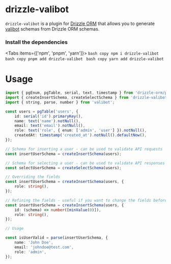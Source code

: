 
# drizzle-valibot

`drizzle-valibot` is a plugin for [Drizzle ORM](https://github.com/drizzle-team/drizzle-orm) that allows you to generate [valibot](https://valibot.dev/) schemas from Drizzle ORM schemas.

### Install the dependencies

<Tabs items={['npm', 'pnpm', 'yarn']}>
  <Tab>
    ```bash copy
    npm i drizzle-valibot
    ```
  </Tab>
  <Tab>
    ```bash copy
    pnpm add drizzle-valibot
    ```
  </Tab>
  <Tab>
    ```bash copy
    yarn add drizzle-valibot
    ```
  </Tab>
</Tabs>

# Usage

```ts
import { pgEnum, pgTable, serial, text, timestamp } from 'drizzle-orm/pg-core';
import { createInsertSchema, createSelectSchema } from 'drizzle-valibot';
import { string, parse, number } from 'valibot';

const users = pgTable('users', {
	id: serial('id').primaryKey(),
	name: text('name').notNull(),
	email: text('email').notNull(),
	role: text('role', { enum: ['admin', 'user'] }).notNull(),
	createdAt: timestamp('created_at').notNull().defaultNow(),
});

// Schema for inserting a user - can be used to validate API requests
const insertUserSchema = createInsertSchema(users);

// Schema for selecting a user - can be used to validate API responses
const selectUserSchema = createSelectSchema(users);

// Overriding the fields
const insertUserSchema = createInsertSchema(users, {
	role: string(),
});

// Refining the fields - useful if you want to change the fields before they become nullable/optional in the final schema
const insertUserSchema = createInsertSchema(users, {
	id: (schema) => number([minValue(0)]),
	role: string(),
});

// Usage

const isUserValid = parse(insertUserSchema, {
	name: 'John Doe',
	email: 'johndoe@test.com',
	role: 'admin',
});
```
